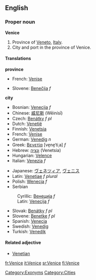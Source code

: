 ==English==
===Proper noun===
'''Venice'''

# Province of [[Veneto]], [[Italy]].
# City and port in the province of Venice.

====Translations====
'''province'''
{{top}}
*French: [[Venise]]
{{mid}}
*Slovene: [[Benečija]] ''f''
{{bottom}}

'''city'''
{{top}}
*Bosnian: [[Venecija]] ''f''
*Chinese: [[威尼斯]] (Wēinísī)
*Czech: [[Benátky]] ''f pl''
*Dutch: [[Venetië]]
*Finnish: [[Venetsia]]
*French: [[Venise]]
*German: [[Venedig]] ''n''
*Greek: [[Βενετία]] [ve̞ne̞ˈtiˌa] ''f''
*Hebrew: [[ונציה]] (Venetsia)
*Hungarian: [[Velence]]
*Italian: [[Venezia]] ''f''
{{mid}}
*Japanese: [[ヴェネツィア]], [[ヴェニス]]
*Latin: [[Venetiae]] ''f plural''
*Polish: [[Wenecja]] ''f''
*Serbian
:Cyrillic: [[Венеција]] ''f''
:Latin: [[Venecija#Serbian|Venecija]] ''f''
*Slovak: [[Benátky#Slovak|Benátky]] ''f pl''
*Slovene: [[Benetke]] ''f pl''
*Spanish: [[Venecia]]
*Swedish: [[Venedig]]
*Turkish: [[Venedik]]
{{bottom}}

====Related adjective====
*[[Venetian]]

[[Category:Exonyms]]
[[Category:Cities]]

[[fr:Venice]]
[[it:Venice]]
[[sr:Venice]]
[[fi:Venice]]